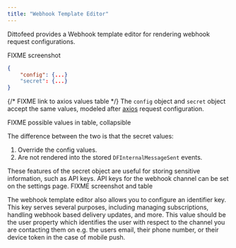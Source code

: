 ```yaml
---
title: "Webhook Template Editor"
---
```


Dittofeed provides a Webhook template editor for rendering webhook request configurations.

FIXME screenshot

```json
{
    "config": {...}
    "secret": {...}
}
```

{/* FIXME link to axios values table */}
The `config` object and `secret` object accept the same values, modeled after [axios](https://www.npmjs.com/package/axios) request configuration.

FIXME possible values in table, collapsible

The difference between the two is that the secret values:

1. Override the config values.
2. Are not rendered into the stored `DFInternalMessageSent` events.

These features of the secret object are useful for storing sensitive information, such as API keys. API keys for the webhook channel can be set on the settings page. FIXME screenshot and table 

The webhook template editor also allows you to configure an identifier key. This key serves several purposes, including managing subscriptions, handling webhook based delivery updates, and more. This value should be the user property which identifies the user with respect to the channel you are contacting them on e.g. the users email, their phone number, or their device token in the case of mobile push.
